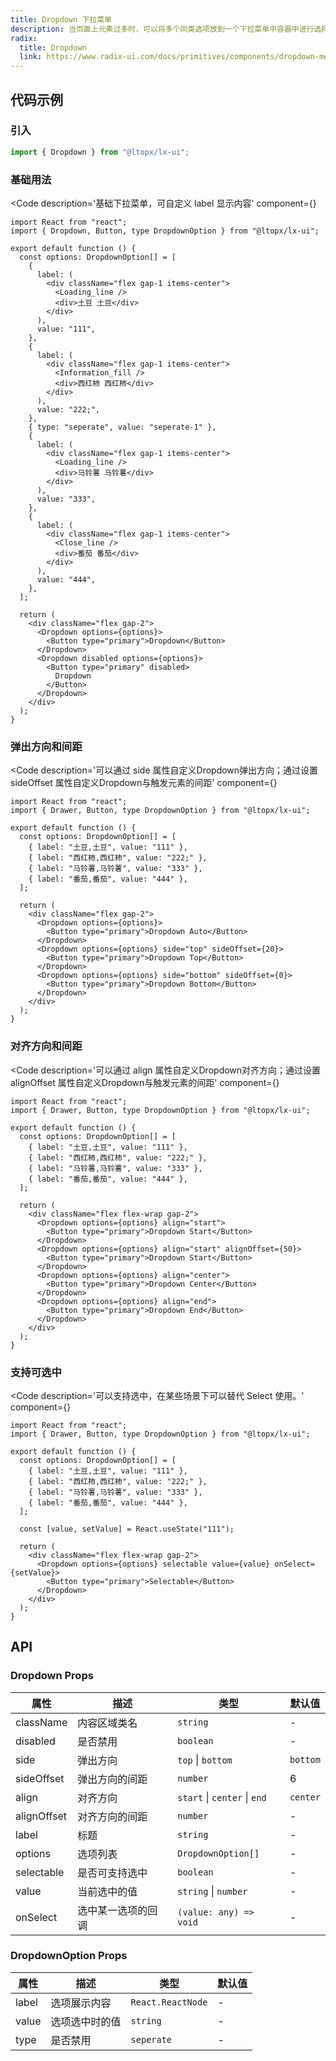 ```yaml
---
title: Dropdown 下拉菜单
description: 当页面上元素过多时，可以将多个同类选项放到一个下拉菜单中容器中进行选择。
radix:
  title: Dropdown
  link: https://www.radix-ui.com/docs/primitives/components/dropdown-menu
---
```



## 代码示例

### 引入

```js copy
import { Dropdown } from "@ltopx/lx-ui";
```

### 基础用法

<Code 
  description='基础下拉菜单，可自定义 label 显示内容' 
  component={<Basic />}
>
```tsx filename="Dropdown.tsx" copy
import React from "react";
import { Dropdown, Button, type DropdownOption } from "@ltopx/lx-ui";

export default function () {
  const options: DropdownOption[] = [
    {
      label: (
        <div className="flex gap-1 items-center">
          <Loading_line />
          <div>土豆 土豆</div>
        </div>
      ),
      value: "111",
    },
    {
      label: (
        <div className="flex gap-1 items-center">
          <Information_fill />
          <div>西红柿 西红柿</div>
        </div>
      ),
      value: "222;",
    },
    { type: "seperate", value: "seperate-1" },
    {
      label: (
        <div className="flex gap-1 items-center">
          <Loading_line />
          <div>马铃薯 马铃薯</div>
        </div>
      ),
      value: "333",
    },
    {
      label: (
        <div className="flex gap-1 items-center">
          <Close_line />
          <div>番茄 番茄</div>
        </div>
      ),
      value: "444",
    },
  ];
  
  return (
    <div className="flex gap-2">
      <Dropdown options={options}>
        <Button type="primary">Dropdown</Button>
      </Dropdown>
      <Dropdown disabled options={options}>
        <Button type="primary" disabled>
          Dropdown
        </Button>
      </Dropdown>
    </div>
  );
}
```
</Code>

### 弹出方向和间距

<Code 
  description='可以通过 side 属性自定义Dropdown弹出方向；通过设置 sideOffset 属性自定义Dropdown与触发元素的间距' 
  component={<Side />}
>
```tsx filename="Dropdown.tsx" copy {17,20}
import React from "react";
import { Drawer, Button, type DropdownOption } from "@ltopx/lx-ui";

export default function () {
  const options: DropdownOption[] = [
    { label: "土豆,土豆", value: "111" },
    { label: "西红柿,西红柿", value: "222;" },
    { label: "马铃薯,马铃薯", value: "333" },
    { label: "番茄,番茄", value: "444" },
  ];
  
  return (
    <div className="flex gap-2">
      <Dropdown options={options}>
        <Button type="primary">Dropdown Auto</Button>
      </Dropdown>
      <Dropdown options={options} side="top" sideOffset={20}>
        <Button type="primary">Dropdown Top</Button>
      </Dropdown>
      <Dropdown options={options} side="bottom" sideOffset={0}>
        <Button type="primary">Dropdown Bottom</Button>
      </Dropdown>
    </div>
  );
}
```
</Code>

### 对齐方向和间距

<Code 
  description='可以通过 align 属性自定义Dropdown对齐方向；通过设置 alignOffset 属性自定义Dropdown与触发元素的间距' 
  component={<Align />}
>
```tsx filename="Dropdown.tsx" copy {14,17,20,23}
import React from "react";
import { Drawer, Button, type DropdownOption } from "@ltopx/lx-ui";

export default function () {
  const options: DropdownOption[] = [
    { label: "土豆,土豆", value: "111" },
    { label: "西红柿,西红柿", value: "222;" },
    { label: "马铃薯,马铃薯", value: "333" },
    { label: "番茄,番茄", value: "444" },
  ];
  
  return (
    <div className="flex flex-wrap gap-2">
      <Dropdown options={options} align="start">
        <Button type="primary">Dropdown Start</Button>
      </Dropdown>
      <Dropdown options={options} align="start" alignOffset={50}>
        <Button type="primary">Dropdown Start</Button>
      </Dropdown>
      <Dropdown options={options} align="center">
        <Button type="primary">Dropdown Center</Button>
      </Dropdown>
      <Dropdown options={options} align="end">
        <Button type="primary">Dropdown End</Button>
      </Dropdown>
    </div>
  );
}
```
</Code>

### 支持可选中

<Code 
  description='可以支持选中，在某些场景下可以替代 Select 使用。' 
  component={<Selectable />}
>
```tsx filename="Dropdown.tsx" copy
import React from "react";
import { Drawer, Button, type DropdownOption } from "@ltopx/lx-ui";

export default function () {
  const options: DropdownOption[] = [
    { label: "土豆,土豆", value: "111" },
    { label: "西红柿,西红柿", value: "222;" },
    { label: "马铃薯,马铃薯", value: "333" },
    { label: "番茄,番茄", value: "444" },
  ];
  
  const [value, setValue] = React.useState("111");
  
  return (
    <div className="flex flex-wrap gap-2">
      <Dropdown options={options} selectable value={value} onSelect={setValue}>
        <Button type="primary">Selectable</Button>
      </Dropdown>
    </div>
  );
}
```
</Code>

## API

### Dropdown Props

| 属性        | 描述               | 类型                         | 默认值   |
| ----------- | ------------------ | ---------------------------- | -------- |
| className   | 内容区域类名       | `string`                     | -        |
| disabled    | 是否禁用           | `boolean`                    | -        |
| side        | 弹出方向           | `top` \| `bottom`            | `bottom` |
| sideOffset  | 弹出方向的间距     | `number`                     | 6        |
| align       | 对齐方向           | `start` \| `center` \| `end` | `center` |
| alignOffset | 对齐方向的间距     | `number`                     | -        |
| label       | 标题               | `string`                     | -        |
| options     | 选项列表           | `DropdownOption[]`           | -        |
| selectable  | 是否可支持选中     | `boolean`                    | -        |
| value       | 当前选中的值       | `string` \| `number`         | -        |
| onSelect    | 选中某一选项的回调 | `(value: any) => void`       | -        |

### DropdownOption Props

| 属性  | 描述           | 类型              | 默认值 |
| ----- | -------------- | ----------------- | ------ |
| label | 选项展示内容   | `React.ReactNode` | -      |
| value | 选项选中时的值 | `string`          | -      |
| type  | 是否禁用       | `seperate`        | -      |
